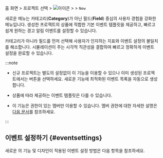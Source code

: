 홈 화면 &gt; 프로젝트 선택 &gt; ![아이콘](/img/ic-sitemap.svg) <Cmdname sid="sitemap" className="uitext" /> &gt; <Cmdname sid="side_event" className="uitext" /> &gt; <Cmdname sid="side_eventSetting" className="uitext" /> <code class="newfunc">New</code>

새로운 <Cmdname sid="side_eventSetting" className="uitext" /> 메뉴는 카테고리(**Category**)가 아닌 필드(**Field**) 중심의 사용자 경험을 강화한 메뉴입니다. 생성한 프로젝트의 상품에 적합한 기본 이벤트 템플릿을 제공하고, 빠르고 쉽게 원하는 경고 알림 이벤트를 설정할 수 있습니다.

카테고리가 아니라 필드를 먼저 선택해 사용자가 인지하는 지표와 이벤트 설정의 불일치를 해소합니다. 시뮬레이션이 주는 시각적 직관성을 결합하여 빠르고 정확하게 이벤트 설정을 완료할 수 있습니다.

:::note

* 신규 프로젝트는 별도의 설정없이 이 기능을 이용할 수 있으나 이미 생성된 프로젝트에서는 <Cmdname sid="BTN07682" className="uitext" /> 버튼을 선택하세요. 새로운 기능에 최적화된 이벤트 목록을 자동으로 생성합니다.

* 상품에 따라 제공하는 이벤트 템플릿은 다를 수 있습니다.

* 이 기능은 <Cmdname sid="sms_alert_settings" className="b500" /> 권한이 있는 멤버만 이용할 수 있습니다. 멤버 권한에 대한 자세한 설명은 [다음 문서](../project/project-structure#project-auth)를 참조하세요.

:::

## 이벤트 설정하기 {#eventsettings}

새로운 <Cmdname sid="side_eventSetting" className="uitext" />의 기능 및 디자인이 적용된 이벤트 설정 방법은 다음 항목을 참조하세요.